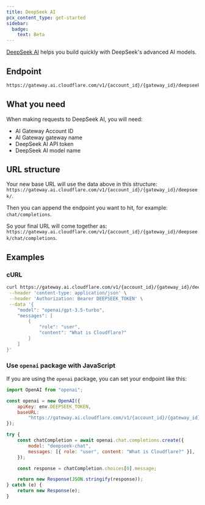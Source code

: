 ```yaml
---
title: DeepSeek AI
pcx_content_type: get-started
sidebar:
  badge:
    text: Beta
---
```


[DeepSeek AI](https://www.deepseek.com/) helps you build quickly with DeepSeek's advanced AI models.

## Endpoint

```txt
https://gateway.ai.cloudflare.com/v1/{account_id}/{gateway_id}/deepseek
```

## What you need

When making requests to DeepSeek AI, you will need:

- AI Gateway Account ID
- AI Gateway gateway name
- DeepSeek AI API token
- DeepSeek AI model name

## URL structure

Your new base URL will use the data above in this structure:
`https://gateway.ai.cloudflare.com/v1/{account_id}/{gateway_id}/deepseek/`.

Then you can append the endpoint you want to hit, for example: `chat/completions`.

So your final URL will come together as:
`https://gateway.ai.cloudflare.com/v1/{account_id}/{gateway_id}/deepseek/chat/completions`.

## Examples

### cURL

```bash title="Example fetch request"
curl https://gateway.ai.cloudflare.com/v1/{account_id}/{gateway_id}/deepseek/chat/completions \
 --header 'content-type: application/json' \
 --header 'Authorization: Bearer DEEPSEEK_TOKEN' \
 --data '{
    "model": "openai/gpt-3.5-turbo",
    "messages": [
        {
            "role": "user",
            "content": "What is Cloudflare?"
        }
    ]
}'
```

### Use `openai` package with JavaScript

If you are using the `openai` package, you can set your endpoint like this:

```js title="JavaScript example"
import OpenAI from "openai";

const openai = new OpenAI({
	apiKey: env.DEEPSEEK_TOKEN,
	baseURL:
		"https://gateway.ai.cloudflare.com/v1/{account_id}/{gateway_id}/deepseek",
});

try {
	const chatCompletion = await openai.chat.completions.create({
		model: "deepseek-chat",
		messages: [{ role: "user", content: "What is Cloudflare?" }],
	});

	const response = chatCompletion.choices[0].message;

	return new Response(JSON.stringify(response));
} catch (e) {
	return new Response(e);
}
```
